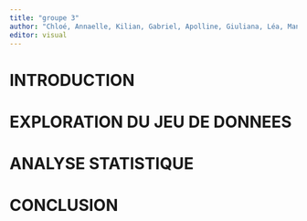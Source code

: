 ```yaml
---
title: "groupe 3"
author: "Chloé, Annaelle, Kilian, Gabriel, Apolline, Giuliana, Léa, Manon"
editor: visual
---
```


# **INTRODUCTION**

# **EXPLORATION DU JEU DE DONNEES**

# **ANALYSE STATISTIQUE**

# **CONCLUSION**
